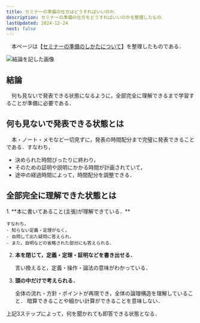 ```yaml
---
title: セミナーの準備の仕方はどうすればいいのか．
description: セミナーの準備の仕方をどうすればいいのかを整理したもの．
lastUpdated: 2024-12-24
next: false
---
```



　本ページは【[セミナーの準備のしかたについて](https://www.ms.u-tokyo.ac.jp/~yasuyuki/sem.htm)】を整理したものである．


<Image src={conclusion} alt="結論を記した画像" />

## 結論
　何も見ないで発表できる状態になるように，全部完全に理解できるまで学習することが準備に必要である．

## 何も見ないで発表できる状態とは
　本・ノート・メモなど一切見ずに，発表の時間配分まで完璧に発表できることである．すなわち，
- 決められた時間ぴったりに終わり，
- そのための証明や説明にかかる時間が計画されていて，
- 途中の経過時間によって，時間配分を調整できる．

## 全部完全に理解できた状態とは
<Steps>
1. **本に書いてあること(主張)が理解できている．**

    すなわち，
    - 知らない定義・定理がなく，
    - 自問して出た疑問に答えられ，
    - また，自明などの省略された部分にも答えられる．


2. **本を閉じて，定義・定理・証明などを書き出せる．**

    言い換えると，定義・操作・論法の意味がわかっている．

3. **頭の中だけで考えられる．**

    全体の流れ・方針・ポイントが再現でき，全体の論理構造を理解していること．
    暗算できることや細かい計算ができることを意味しない．

</Steps>
上記3ステップによって，何を聞かれても即答できる状態となる． 
